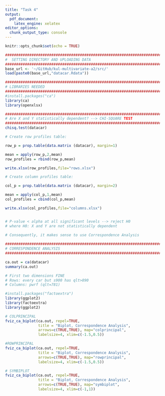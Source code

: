 ```yaml
---
title: "Task 4"
output: 
  pdf_document: 
    latex_engine: xelatex
editor_options: 
  chunk_output_type: console
---
```


```r
knitr::opts_chunk$set(echo = TRUE)
```


```r
#######################################################################
#  SETTING DIRECTORY AND UPLOADING DATA
#######################################################################
base_url <- '~/GitHub/kul-multivariate-a2/src/'
load(paste0(base_url,"datacar.Rdata"))

#######################################################################
# LIBRARIES NEEDED
#######################################################################
#install.packages("ca")
library(ca)
library(openxlsx)

#######################################################################
# Are X and Y statistically dependent? --> CHI-SQUARE TEST
#######################################################################
chisq.test(datacar)

# Create row profiles table:

row_p = prop.table(data.matrix (datacar), margin=1)

mean = apply(row_p,2,mean)
row_profiles = rbind(row_p,mean)

write.xlsx(row_profiles,file="rows.xlsx")

# Create column profiles table:

col_p = prop.table(data.matrix (datacar), margin=2)

mean = apply(col_p,1,mean)
col_profiles = cbind(col_p,mean)

write.xlsx(col_profiles,file="columns.xlsx")


# P-value < alpha at all significant levels --> reject H0 
# where H0: X and Y are not statistically dependent 

# Consequently, it makes sense to use Correspondence Analysis
                                                    
#######################################################################
# CORRESPONDENCE ANALYSIS
#######################################################################

ca.out = ca(datacar)
summary(ca.out)

# First two dimensions FINE
# Rows: every car but s900 has qlt>890
# Columns: pwrf (qlt=781)

#install.packages("factoextra")
library(ggplot2)
library(factoextra)
library(ggplot2)

# COLPRINCIPAL
fviz_ca_biplot(ca.out, repel=TRUE, 
               title = "Biplot, Correspondence Analysis",
               arrows=c(TRUE,TRUE), map="colprincipal",
               labelsize=4, xlim=c(-1.5,0.5))

#ROWPRINCIPAL
fviz_ca_biplot(ca.out, repel=TRUE, 
               title = "Biplot, Correspondence Analysis",
               arrows=c(TRUE,TRUE), map="rowprincipal",
               labelsize=4, xlim=c(-1.5,0.5))

# SYMBIPLOT
fviz_ca_biplot(ca.out, repel=TRUE, 
               title = "Biplot, Correspondence Analysis",
               arrows=c(TRUE,TRUE), map="symbiplot",
               labelsize=4, xlim=c(-1,1))
```
